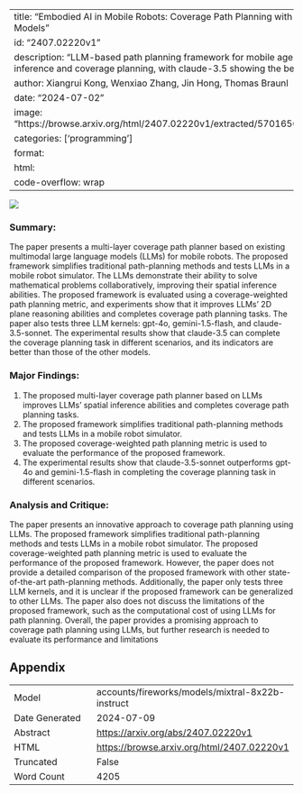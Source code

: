 
---
title: "Embodied AI in Mobile Robots: Coverage Path Planning with Large Language Models"
id: "2407.02220v1"
description: "LLM-based path planning framework for mobile agents improves spatial inference and coverage planning, with claude-3.5 showing the best performance."
author: Xiangrui Kong, Wenxiao Zhang, Jin Hong, Thomas Braunl
date: "2024-07-02"
image: "https://browse.arxiv.org/html/2407.02220v1/extracted/5701656/fig/framework.png"
categories: ['programming']
format:
  html:
    code-overflow: wrap
---

![](https://browse.arxiv.org/html/2407.02220v1/extracted/5701656/fig/framework.png)

### Summary:

The paper presents a multi-layer coverage path planner based on existing multimodal large language models (LLMs) for mobile robots. The proposed framework simplifies traditional path-planning methods and tests LLMs in a mobile robot simulator. The LLMs demonstrate their ability to solve mathematical problems collaboratively, improving their spatial inference abilities. The proposed framework is evaluated using a coverage-weighted path planning metric, and experiments show that it improves LLMs' 2D plane reasoning abilities and completes coverage path planning tasks. The paper also tests three LLM kernels: gpt-4o, gemini-1.5-flash, and claude-3.5-sonnet. The experimental results show that claude-3.5 can complete the coverage planning task in different scenarios, and its indicators are better than those of the other models.

### Major Findings:

1. The proposed multi-layer coverage path planner based on LLMs improves LLMs' spatial inference abilities and completes coverage path planning tasks.
2. The proposed framework simplifies traditional path-planning methods and tests LLMs in a mobile robot simulator.
3. The proposed coverage-weighted path planning metric is used to evaluate the performance of the proposed framework.
4. The experimental results show that claude-3.5-sonnet outperforms gpt-4o and gemini-1.5-flash in completing the coverage planning task in different scenarios.

### Analysis and Critique:

The paper presents an innovative approach to coverage path planning using LLMs. The proposed framework simplifies traditional path-planning methods and tests LLMs in a mobile robot simulator. The proposed coverage-weighted path planning metric is used to evaluate the performance of the proposed framework. However, the paper does not provide a detailed comparison of the proposed framework with other state-of-the-art path-planning methods. Additionally, the paper only tests three LLM kernels, and it is unclear if the proposed framework can be generalized to other LLMs. The paper also does not discuss the limitations of the proposed framework, such as the computational cost of using LLMs for path planning. Overall, the paper provides a promising approach to coverage path planning using LLMs, but further research is needed to evaluate its performance and limitations

## Appendix

|          |          |
|----------|----------|
| Model     | accounts/fireworks/models/mixtral-8x22b-instruct       |
| Date Generated     | 2024-07-09       |
| Abstract | [https://arxiv.org/abs/2407.02220v1](https://arxiv.org/abs/2407.02220v1)        |
| HTML     | [https://browse.arxiv.org/html/2407.02220v1](https://browse.arxiv.org/html/2407.02220v1)       |
| Truncated       | False       |
| Word Count       | 4205       |